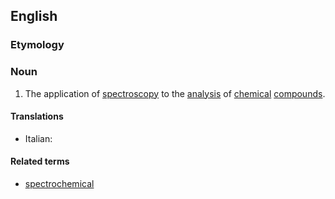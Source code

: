 ==English==

===Etymology===
{{prefix|spectro|chemistry}}

===Noun===
{{wikipedia}}
{{en-noun|-}}

# {{chemistry|physics}} The application of [[spectroscopy]] to the [[analysis]] of [[chemical]] [[compound]]s.

====Translations====
{{trans-top|chemical spectroscopy}}
* Italian: {{t-|it|spettrochimica}}
{{trans-mid}}
{{trans-bottom}}

====Related terms====
* [[spectrochemical]]